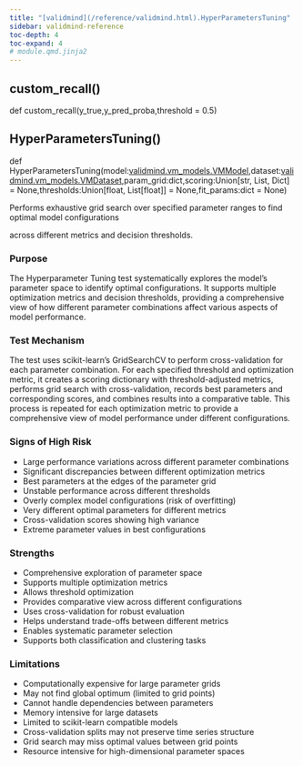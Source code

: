 ```yaml
---
title: "[validmind](/reference/validmind.html).HyperParametersTuning"
sidebar: validmind-reference
toc-depth: 4
toc-expand: 4
# module.qmd.jinja2
---
```


<!-- function.qmd.jinja2 -->

## custom_recall[()]{.muted}

<!-- signatures.jinja2 -->

::: {.signature}

<span class="kw">def</span> <span class="name">custom_recall</span>(<span class="params"><span class="n">y_true</span><span class="muted">,</span></span><span class="params"><span class="n">y_pred_proba</span><span class="muted">,</span></span><span class="params"><span class="n">threshold</span><span class="o"> = </span><span class="kc">0.5</span></span>)

:::

<!-- function.qmd.jinja2 -->

## HyperParametersTuning[()]{.muted}

<!-- signatures.jinja2 -->

::: {.signature}

<span class="kw">def</span> <span class="name">HyperParametersTuning</span>(<span class="params"><span class="n">model</span><span class="p">:</span><span class="n"><!-- types.jinja2 - format_type --><a href="/reference/validmind/vm_models.html#class-vmmodel">validmind.vm_models.VMModel</a></span><span class="muted">,</span></span><span class="params"><span class="n">dataset</span><span class="p">:</span><span class="n"><!-- types.jinja2 - format_type --><a href="/reference/validmind/vm_models.html#class-vmdataset">validmind.vm_models.VMDataset</a></span><span class="muted">,</span></span><span class="params"><span class="n">param_grid</span><span class="p">:</span><span class="n"><!-- types.jinja2 - format_type -->dict</span><span class="muted">,</span></span><span class="params"><span class="n">scoring</span><span class="p">:</span><span class="n"><!-- types.jinja2 - format_type --><!-- types.jinja2 - format_type -->Union\[<!-- types.jinja2 - format_type -->str, <!-- types.jinja2 - format_type -->List, <!-- types.jinja2 - format_type -->Dict\]</span><span class="o"> = </span><span class="kc">None</span><span class="muted">,</span></span><span class="params"><span class="n">thresholds</span><span class="p">:</span><span class="n"><!-- types.jinja2 - format_type --><!-- types.jinja2 - format_type -->Union\[<!-- types.jinja2 - format_type -->float, <!-- types.jinja2 - format_type --><!-- types.jinja2 - format_type -->List\[<!-- types.jinja2 - format_type -->float\]\]</span><span class="o"> = </span><span class="kc">None</span><span class="muted">,</span></span><span class="params"><span class="n">fit_params</span><span class="p">:</span><span class="n"><!-- types.jinja2 - format_type -->dict</span><span class="o"> = </span><span class="kc">None</span></span>)

:::

<!-- docstring.jinja2 -->

Performs exhaustive grid search over specified parameter ranges to find optimal model configurations

across different metrics and decision thresholds.

### Purpose

The Hyperparameter Tuning test systematically explores the model's parameter space to identify optimal configurations. It supports multiple optimization metrics and decision thresholds, providing a comprehensive view of how different parameter combinations affect various aspects of model performance.

### Test Mechanism

The test uses scikit-learn's GridSearchCV to perform cross-validation for each parameter combination. For each specified threshold and optimization metric, it creates a scoring dictionary with threshold-adjusted metrics, performs grid search with cross-validation, records best parameters and corresponding scores, and combines results into a comparative table. This process is repeated for each optimization metric to provide a comprehensive view of model performance under different configurations.

### Signs of High Risk

- Large performance variations across different parameter combinations
- Significant discrepancies between different optimization metrics
- Best parameters at the edges of the parameter grid
- Unstable performance across different thresholds
- Overly complex model configurations (risk of overfitting)
- Very different optimal parameters for different metrics
- Cross-validation scores showing high variance
- Extreme parameter values in best configurations

### Strengths

- Comprehensive exploration of parameter space
- Supports multiple optimization metrics
- Allows threshold optimization
- Provides comparative view across different configurations
- Uses cross-validation for robust evaluation
- Helps understand trade-offs between different metrics
- Enables systematic parameter selection
- Supports both classification and clustering tasks

### Limitations

- Computationally expensive for large parameter grids
- May not find global optimum (limited to grid points)
- Cannot handle dependencies between parameters
- Memory intensive for large datasets
- Limited to scikit-learn compatible models
- Cross-validation splits may not preserve time series structure
- Grid search may miss optimal values between grid points
- Resource intensive for high-dimensional parameter spaces
